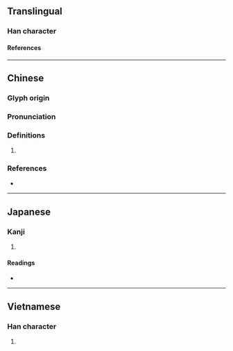 {{character info}}
==Translingual==

===Han character===
{{Han char|rn=32|rad=土|as=08|sn=11|four=42157|canj=GBSD,GNSD,XGNSD|ids=⿰土争(G),⿰土爭(HTJKV)}}

====References====
{{Han ref|kx=0230.340|dkj=05174|dj=0466.390|hdz=10455.010|uh=57E9}}

----

==Chinese==
{{zh-forms|s=埩}}

===Glyph origin===
{{Han etym}}

===Pronunciation===
{{zh-pron
|m=zhēng,chéng
|c=zang1,caang4
|mc=y
|oc=y
|cat=
}}

===Definitions===
{{zh-hanzi}}

# {{rfdef|zh}}

===References===
* {{R:yue:Hanzi}}

----

==Japanese==

===Kanji===
{{ja-kanji|grade=|rs=土08}}

# {{rfdef|ja|sort=土08}}

====Readings====
* {{ja-readings|on=[[さう]] (sau), [[しょう]] (shō)|kun=[[たがやす]] (tagayasu)}}

----

==Vietnamese==

===Han character===
{{vi-hantu|chĩnh|rs=土08}}

# {{rfdef|vi|sort=土08}}